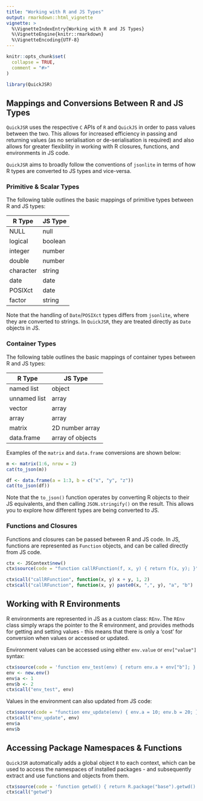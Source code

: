 ```yaml
---
title: "Working with R and JS Types"
output: rmarkdown::html_vignette
vignette: >
  %\VignetteIndexEntry{Working with R and JS Types}
  %\VignetteEngine{knitr::rmarkdown}
  %\VignetteEncoding{UTF-8}
---
```


```r
knitr::opts_chunk$set(
  collapse = TRUE,
  comment = "#>"
)
```

```r
library(QuickJSR)
```

## Mappings and Conversions Between R and JS Types

`QuickJSR` uses the respective `C` APIs of `R` and `QuickJS` in order to pass values between the two. This allows for increased efficiency in passing and returning values (as no serialisation or de-serialisation is required) and also allows for greater flexibility in working with R closures, functions, and environments in JS code.

`QuickJSR` aims to broadly follow the conventions of `jsonlite` in terms of how R types are converted to JS types and vice-versa. 

### Primitive & Scalar Types

The following table outlines the basic mappings of primitive types between R and JS types:

| R Type | JS Type |
|--------|---------|
| NULL   | null    |
| logical| boolean |
| integer| number  |
| double | number  |
| character| string|
| date   | date    |
| POSIXct| date    |
| factor | string  |

Note that the handling of `Date`/`POSIXct` types differs from `jsonlite`, where they are converted to strings. In `QuickJSR`, they are treated directly as `Date` objects in JS.

### Container Types

The following table outlines the basic mappings of container types between R and JS types:

| R Type | JS Type |
|--------|---------|
| named list   | object  |
| unnamed list | array   |
| vector       | array   |
| array        | array   |
| matrix       | 2D number array   |
| data.frame   | array of objects  |

Examples of the `matrix` and `data.frame` conversions are shown below:

```r
m <- matrix(1:6, nrow = 2)
cat(to_json(m))
```

```r
df <- data.frame(a = 1:3, b = c("x", "y", "z"))
cat(to_json(df))
```

Note that the `to_json()` function operates by converting R objects to their JS equivalents, and then calling `JSON.stringify()` on the result. This allows you to explore how different types are being converted to JS.

### Functions and Closures

Functions and closures can be passed between R and JS code. In JS, functions are represented as `Function` objects, and can be called directly from JS code. 

```r
ctx <- JSContext$new()
ctx$source(code = "function callRFunction(f, x, y) { return f(x, y); }")

ctx$call("callRFunction", function(x, y) x + y, 1, 2)
ctx$call("callRFunction", function(x, y) paste0(x, ",", y), "a", "b")
```


## Working with R Environments

R environments are represented in JS as a custom class: `REnv`. The `REnv` class simply wraps the pointer to the R environment, and provides methods for getting and setting values - this means that there is only a 'cost' for conversion when values or accessed or updated.

Environment values can be accessed using either `env.value` or `env["value"]` syntax:

```r
ctx$source(code = 'function env_test(env) { return env.a + env["b"]; }')
env <- new.env()
env$a <- 1
env$b <- 2
ctx$call("env_test", env)
```

Values in the environment can also updated from JS code:

```r
ctx$source(code = "function env_update(env) { env.a = 10; env.b = 20; }")
ctx$call("env_update", env)
env$a
env$b
```

## Accessing Package Namespaces & Functions

`QuickJSR` automatically adds a global object `R` to each context, which can be used to access the namespaces of installed packages - and subsequently extract and use functions and objects from them. 

```r
ctx$source(code = 'function getwd() { return R.package("base").getwd() }')
ctx$call("getwd")
```